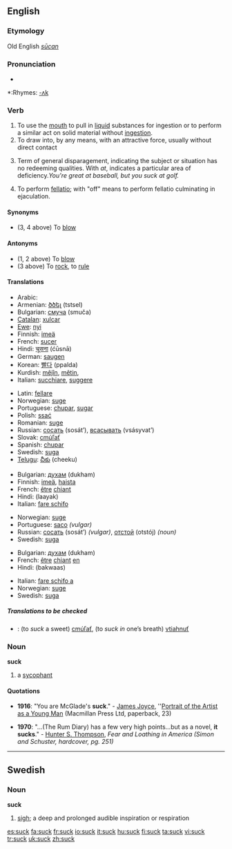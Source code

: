==English==

===Etymology===
Old English ''[[sūcan]]''

===Pronunciation===
*{{audio|en-us-suck.ogg|Audio (US)}}

*:Rhymes: [[Rhymes:English:-ʌk|-ʌk]]

===Verb===
{{en-verb}}

# To use the [[mouth]] to pull in [[liquid]] substances for ingestion or to perform a similar act on solid material without [[ingestion]].
# To draw into, by any means, with an attractive force, usually without direct contact
# {{colloquial}} Term of general disparagement, indicating the subject or situation has no redeeming qualities.  With ''at'', indicates a particular area of deficiency.''You're great at baseball, but you suck at golf.''
# To perform [[fellatio]]; with "off" means to perform fellatio culminating in ejaculation.

====Synonyms====
*(3, 4 above) To [[blow]]

====Antonyms====
*(1, 2 above) To [[blow]]
*(3 above) To [[rock]], to [[rule]]

====Translations====
{{trans-top|To use the mouth to pull in liquid substances for ingestion or to perform a similar act on solid material without ingestion}}
*Arabic: {{ARchar|[[مص]]}}
*Armenian: [[ծծել]] (tstsel)
*Bulgarian: [[смуча]] (smuča)
*[[Catalan]]: [[xulcar]]
*[[Ewe]]: [[nyi]]
*Finnish: [[imeä]]
*French: [[sucer]]
*Hindi: [[चूसना]] (ćūsnā)
*German: [[saugen]]
*Korean: [[빨다]] (ppalda)
*Kurdish: [[mêjîn]], [[mêtin]], {{KUchar|[[مژین]]}}
*Italian: [[succhiare]], [[suggere]]
{{trans-mid}}
*Latin: [[fellare]]
*Norwegian: [[suge]]
*Portuguese: [[chupar]], [[sugar]]
*Polish: [[ssać]]
*Romanian: [[suge]]
*Russian: [[сосать]] (sosát’), [[всасывать]] (vsásyvat’)
*Slovak: [[cmúľať]]
*Spanish: [[chupar]]
*Swedish: [[suga]]
*[[Telugu]]: [[చీకు]] (cheeku)
{{trans-bottom}}

{{trans-top|colloquial: term of general disparagement}}
*Bulgarian: [[духам]] (dukham)
*Finnish: [[imeä]], [[haista]]
*French: [[être]] [[chiant]]
*Hindi: (laayak)
*Italian: [[fare schifo]]
{{trans-mid}}
*Norwegian: [[suge]]
*Portuguese: [[saco]] ''(vulgar)''
*Russian: [[сосать]] (sosát’) ''(vulgar)'', [[отстой]] (otstój) ''(noun)''
*Swedish: [[suga]]
{{trans-bottom}}

{{trans-top|colloquial: with at, indicates a particular area of deficiency}}
*Bulgarian: [[духам]] (dukham)
*French: [[être]] [[chiant]] [[en]]
*Hindi: (bakwaas)
{{trans-mid}}
*Italian: [[fare schifo a]]
*Norwegian: [[suge]]
*Swedish: [[suga]]
{{trans-bottom}}

=====Translations to be checked=====
{{checktrans}}
*{{ttbc|Slovak}}: (to ''suck'' a sweet) [[cmúľať]], (to ''suck in'' one’s breath) [[vtiahnuť]]

===Noun===
'''suck'''

# a [[sycophant]]

====Quotations====
*'''1916''': "You are McGlade's '''suck'''." - [[w:James Joyce|James Joyce]], ''[[w:Portrait of the Artist as a Young Man|Portrait of the Artist as a Young Man]] (Macmillan Press Ltd, paperback, 23)

*'''1970''': "...(The Rum Diary) has a few very high points...but as a novel, '''it sucks'''." - [[w:Hunter S. Thompson|Hunter S. Thompson]], ''Fear and Loathing in America (Simon and Schuster, hardcover, pg. 251)''

----

==Swedish==

===Noun===
{{sv-noun-reg-ar}}
'''suck''' {{c}}

# [[sigh]]; a deep and prolonged audible inspiration or respiration

[[es:suck]]
[[fa:suck]]
[[fr:suck]]
[[io:suck]]
[[it:suck]]
[[hu:suck]]
[[fi:suck]]
[[ta:suck]]
[[vi:suck]]
[[tr:suck]]
[[uk:suck]]
[[zh:suck]]